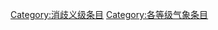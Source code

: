 {{catmore1|[[WikiProject:气象|WikiProject:气象]]}}
{{Articles by Quality|topic=气象|project=气象|format=TOC}}
{{empty category}}

[[Category:消歧义级条目|Category:消歧义级条目]]
[[Category:各等级气象条目|Category:各等级气象条目]]